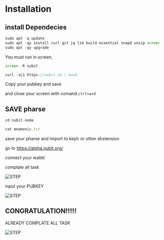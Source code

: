 
# Installation

## install Dependecies
```js copy
sudo apt -q update
sudo apt -qy install curl git jq lz4 build-essential snapd unzip screen nginx
sudo apt -qy upgrade
```
You must run in screen,

```js copy
screen -R nubit
```

```js copy
curl -sL1 https://nubit.sh | bash
```

Copy your pubkey and save

and close your screen with comand `ctrl+a+d`

## SAVE pharse

```js copy
cd nubit-node

cat mnemonic.txt
```



save your pharse and import to keplr or other ekstension

go to https://alpha.nubit.org/

connect your wallet 

complate all task

![STEP](../../../public/asset/nubit/image1.png)

input your PUBKEY

![STEP](../../../public/asset/nubit/image2.png)

## CONGRATULATION!!!!!
ALREADY COMPLATE ALL TASK

![STEP](../../../public/asset/nubit/image3.png)
